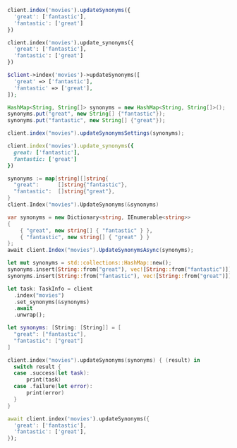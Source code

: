 <CodeGroup>

```javascript JS
client.index('movies').updateSynonyms({
  'great': ['fantastic'],
  'fantastic': ['great']
})
```

```python Python
client.index('movies').update_synonyms({
  'great': ['fantastic'],
  'fantastic': ['great']
})
```

```php PHP
$client->index('movies')->updateSynonyms([
  'great' => ['fantastic'],
  'fantastic' => ['great'],
]);
```

```java Java
HashMap<String, String[]> synonyms = new HashMap<String, String[]>();
synonyms.put("great", new String[] {"fantastic"});
synonyms.put("fantastic", new String[] {"great"});

client.index("movies").updateSynonymsSettings(synonyms);
```

```ruby Ruby
client.index('movies').update_synonyms({
  great: ['fantastic'],
  fantastic: ['great']
})
```

```go Go
synonyms := map[string][]string{
  "great":      []string{"fantastic"},
  "fantastic":  []string{"great"},
}
client.Index("movies").UpdateSynonyms(&synonyms)
```

```csharp C#
var synonyms = new Dictionary<string, IEnumerable<string>>
{
    { "great", new string[] { "fantastic" } },
    { "fantastic", new string[] { "great" } }
};
await client.Index("movies").UpdateSynonymsAsync(synonyms);
```

```rust Rust
let mut synonyms = std::collections::HashMap::new();
synonyms.insert(String::from("great"), vec![String::from("fantastic")]);
synonyms.insert(String::from("fantastic"), vec![String::from("great")]);

let task: TaskInfo = client
  .index("movies")
  .set_synonyms(&synonyms)
  .await
  .unwrap();
```

```swift Swift
let synonyms: [String: [String]] = [
  "great": ["fantastic"],
  "fantastic": ["great"]
]

client.index("movies").updateSynonyms(synonyms) { (result) in
  switch result {
  case .success(let task):
      print(task)
  case .failure(let error):
      print(error)
  }
}
```

```dart Dart
await client.index('movies').updateSynonyms({
  'great': ['fantastic'],
  'fantastic': ['great'],
});
```
</CodeGroup>